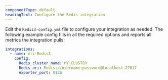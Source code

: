 ```yaml
---
componentType: default
headingText: Configure the Redis integration 
---
```


Edit the `Redis3-config.yml` file to configure your integration as needed. The following example config fills in all the required options and reports all metrics the integration pulls:

```yml
integrations:
  - name: nri-Redis3
    config:
      Redis_cluster_name: MY_CLUSTER
      Redis_uri: Redis://username:password@localhost:27017
      exporter_port: 9126
```